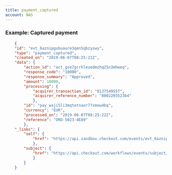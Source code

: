 ```yaml
---
title: payment_captured
account: NAS
---
```


### Example: Captured payment

```json
    {
    "id": "evt_6aznipgxbuaure3qen5qbzyswy",
    "type": "payment_captured",
    "created_on": "2019-06-07T08:25:22Z",
    "data": {
        "action_id": "act_gse7gcrhleuedmzhq25n3mhweq",
        "response_code": "10000",
        "response_summary": "Approved",
        "amount": 10000,
        "processing": {
            "acquirer_transaction_id": "8137549557",
            "acquirer_reference_number": "000220552364"
            },
        "id": "pay_waji5li3mqtetnaor77xmow4bq",
        "currency": "EUR",
        "processed_on": "2019-06-07T08:25:22Z",
        "reference": "ORD-5023-4E89"
        },
    "_links": {
        "self": {
            "href": "https://api.sandbox.checkout.com/events/evt_6aznipgxbuaure3qen5qbzyswy"
            },
        "subject": {
            "href": "https://api.checkout.com/workflows/events/subject/pay_jlfj2ful7z3u5lbykhy5lzezvm"
            }
        }
    }
```
